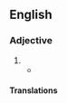 {{also|topnotch|top notch}}
==English==

===Adjective===
{{en-adj|head=[[top]]-[[notch]]}}

# {{alternative form of|en|top notch|gloss=of the highest quality}}
#* {{quote-journal|en|author=Owen Gibson|title=Is the unthinkable happening – are people finally switching the football off?|url=https://www.theguardian.com/football/2016/oct/24/sky-sports-bt-sport-people-switching-football-off|newspaper={{w|The Guardian}}|city=London|date=24 October 2016|passage=Received wisdom, in the US and the UK, remains that in a fracturing, splintering media landscape '''top-notch''' live sport remains one of the only types of content for which viewers will make an “appointment to view”.}}

====Translations====
{{trans-see|of the highest quality|top notch}}